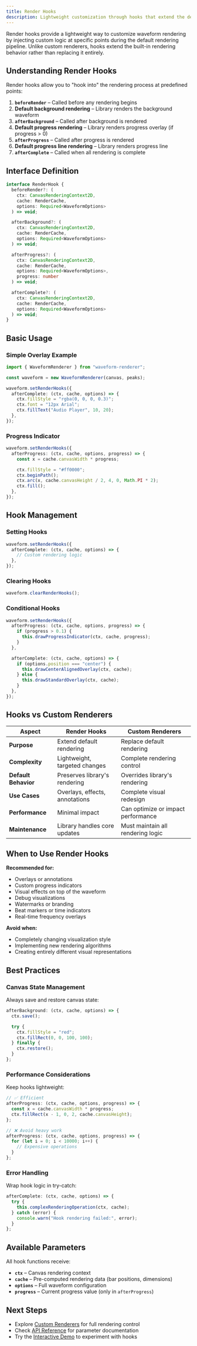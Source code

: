 ```yaml
---
title: Render Hooks
description: Lightweight customization through hooks that extend the default rendering pipeline
---
```


Render hooks provide a lightweight way to customize waveform rendering by injecting custom logic at specific points during the default rendering pipeline. Unlike custom renderers, hooks extend the built-in rendering behavior rather than replacing it entirely.

## Understanding Render Hooks

Render hooks allow you to "hook into" the rendering process at predefined points:

1. **`beforeRender`** – Called before any rendering begins
2. **Default background rendering** – Library renders the background waveform
3. **`afterBackground`** – Called after background is rendered
4. **Default progress rendering** – Library renders progress overlay (if progress > 0)
5. **`afterProgress`** – Called after progress is rendered
6. **Default progress line rendering** – Library renders progress line
7. **`afterComplete`** – Called when all rendering is complete

## Interface Definition

```typescript
interface RenderHook {
  beforeRender?: (
    ctx: CanvasRenderingContext2D,
    cache: RenderCache,
    options: Required<WaveformOptions>
  ) => void;

  afterBackground?: (
    ctx: CanvasRenderingContext2D,
    cache: RenderCache,
    options: Required<WaveformOptions>
  ) => void;

  afterProgress?: (
    ctx: CanvasRenderingContext2D,
    cache: RenderCache,
    options: Required<WaveformOptions>,
    progress: number
  ) => void;

  afterComplete?: (
    ctx: CanvasRenderingContext2D,
    cache: RenderCache,
    options: Required<WaveformOptions>
  ) => void;
}
````

## Basic Usage

### Simple Overlay Example

```typescript
import { WaveformRenderer } from "waveform-renderer";

const waveform = new WaveformRenderer(canvas, peaks);

waveform.setRenderHooks({
  afterComplete: (ctx, cache, options) => {
    ctx.fillStyle = "rgba(0, 0, 0, 0.3)";
    ctx.font = "12px Arial";
    ctx.fillText("Audio Player", 10, 20);
  },
});
```

### Progress Indicator

```typescript
waveform.setRenderHooks({
  afterProgress: (ctx, cache, options, progress) => {
    const x = cache.canvasWidth * progress;

    ctx.fillStyle = "#ff0000";
    ctx.beginPath();
    ctx.arc(x, cache.canvasHeight / 2, 4, 0, Math.PI * 2);
    ctx.fill();
  },
});
```

## Hook Management

### Setting Hooks

```typescript
waveform.setRenderHooks({
  afterComplete: (ctx, cache, options) => {
    // Custom rendering logic
  },
});
```

### Clearing Hooks

```typescript
waveform.clearRenderHooks();
```

### Conditional Hooks

```typescript
waveform.setRenderHooks({
  afterProgress: (ctx, cache, options, progress) => {
    if (progress > 0.1) {
      this.drawProgressIndicator(ctx, cache, progress);
    }
  },

  afterComplete: (ctx, cache, options) => {
    if (options.position === "center") {
      this.drawCenterAlignedOverlay(ctx, cache);
    } else {
      this.drawStandardOverlay(ctx, cache);
    }
  },
});
```

## Hooks vs Custom Renderers

| Aspect               | Render Hooks                   | Custom Renderers                   |
| -------------------- | ------------------------------ | ---------------------------------- |
| **Purpose**          | Extend default rendering       | Replace default rendering          |
| **Complexity**       | Lightweight, targeted changes  | Complete rendering control         |
| **Default Behavior** | Preserves library's rendering  | Overrides library's rendering      |
| **Use Cases**        | Overlays, effects, annotations | Complete visual redesign           |
| **Performance**      | Minimal impact                 | Can optimize or impact performance |
| **Maintenance**      | Library handles core updates   | Must maintain all rendering logic  |

## When to Use Render Hooks

**Recommended for:**

* Overlays or annotations
* Custom progress indicators
* Visual effects on top of the waveform
* Debug visualizations
* Watermarks or branding
* Beat markers or time indicators
* Real-time frequency overlays

**Avoid when:**

* Completely changing visualization style
* Implementing new rendering algorithms
* Creating entirely different visual representations

## Best Practices

### Canvas State Management

Always save and restore canvas state:

```typescript
afterBackground: (ctx, cache, options) => {
  ctx.save();

  try {
    ctx.fillStyle = "red";
    ctx.fillRect(0, 0, 100, 100);
  } finally {
    ctx.restore();
  }
};
```

### Performance Considerations

Keep hooks lightweight:

```typescript
// ✅ Efficient
afterProgress: (ctx, cache, options, progress) => {
  const x = cache.canvasWidth * progress;
  ctx.fillRect(x - 1, 0, 2, cache.canvasHeight);
};

// ❌ Avoid heavy work
afterProgress: (ctx, cache, options, progress) => {
  for (let i = 0; i < 10000; i++) {
    // Expensive operations
  }
};
```

### Error Handling

Wrap hook logic in try-catch:

```typescript
afterComplete: (ctx, cache, options) => {
  try {
    this.complexRenderingOperation(ctx, cache);
  } catch (error) {
    console.warn("Hook rendering failed:", error);
  }
};
```

## Available Parameters

All hook functions receive:

* **`ctx`** – Canvas rendering context
* **`cache`** – Pre-computed rendering data (bar positions, dimensions)
* **`options`** – Full waveform configuration
* **`progress`** – Current progress value (only in `afterProgress`)

## Next Steps

* Explore [Custom Renderers](/custom-renderers) for full rendering control
* Check [API Reference](/api) for parameter documentation
* Try the [Interactive Demo](/demo) to experiment with hooks
